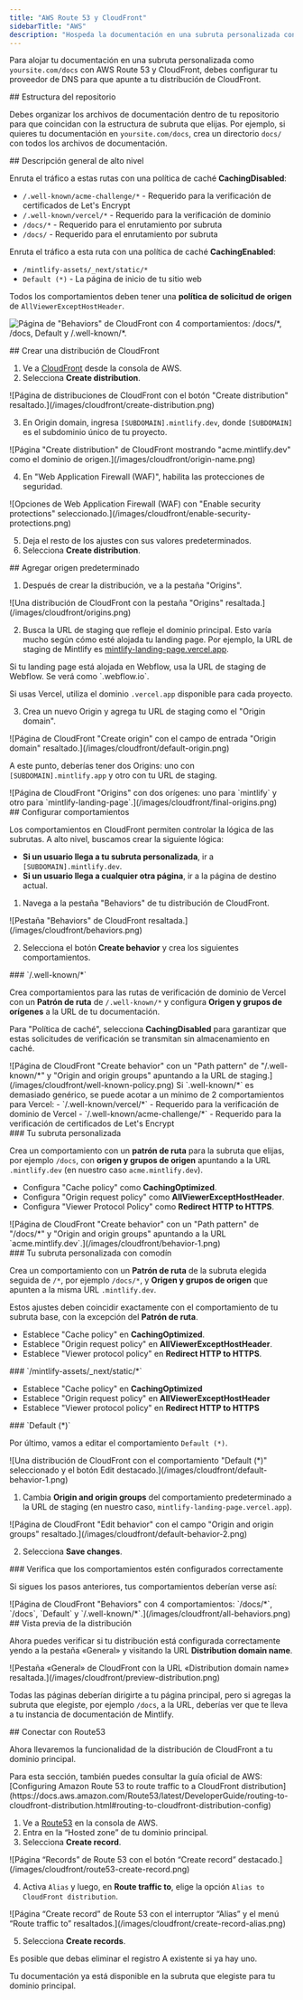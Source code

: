 ```yaml
---
title: "AWS Route 53 y CloudFront"
sidebarTitle: "AWS"
description: "Hospeda la documentación en una subruta personalizada con servicios de AWS"
---
```



Para alojar tu documentación en una subruta personalizada como `yoursite.com/docs` con AWS Route 53 y CloudFront, debes configurar tu proveedor de DNS para que apunte a tu distribución de CloudFront.


<div id="repository-structure">
  ## Estructura del repositorio
</div>

Debes organizar los archivos de documentación dentro de tu repositorio para que coincidan con la estructura de subruta que elijas. Por ejemplo, si quieres tu documentación en `yoursite.com/docs`, crea un directorio `docs/` con todos los archivos de documentación.

<div id="high-level-overview">
  ## Descripción general de alto nivel
</div>

Enruta el tráfico a estas rutas con una política de caché **CachingDisabled**:

- `/.well-known/acme-challenge/*` - Requerido para la verificación de certificados de Let's Encrypt
- `/.well-known/vercel/*` - Requerido para la verificación de dominio
- `/docs/*` - Requerido para el enrutamiento por subruta
- `/docs/` - Requerido para el enrutamiento por subruta

Enruta el tráfico a esta ruta con una política de caché **CachingEnabled**:

- `/mintlify-assets/_next/static/*`
- `Default (*)` - La página de inicio de tu sitio web

Todos los comportamientos deben tener una **política de solicitud de origen** de `AllViewerExceptHostHeader`.

![Página de "Behaviors" de CloudFront con 4 comportamientos: `/docs/*`, `/docs`, `Default` y `/.well-known/*`.](/images/cloudfront/all-behaviors.png)

<div id="create-cloudfront-distribution">
  ## Crear una distribución de CloudFront
</div>

1. Ve a [CloudFront](https://aws.amazon.com/cloudfront) desde la consola de AWS.
2. Selecciona **Create distribution**.

<Frame>
    ![Página de distribuciones de CloudFront con el botón "Create distribution" resaltado.](/images/cloudfront/create-distribution.png)
  </Frame>

3. En Origin domain, ingresa `[SUBDOMAIN].mintlify.dev`, donde `[SUBDOMAIN]` es el subdominio único de tu proyecto.

<Frame>
    ![Página "Create distribution" de CloudFront mostrando "acme.mintlify.dev" como el dominio de origen.](/images/cloudfront/origin-name.png)
  </Frame>

4. En "Web Application Firewall (WAF)", habilita las protecciones de seguridad.

<Frame>
    ![Opciones de Web Application Firewall (WAF) con "Enable security protections" seleccionado.](/images/cloudfront/enable-security-protections.png)
  </Frame>

5. Deja el resto de los ajustes con sus valores predeterminados.
6. Selecciona **Create distribution**.

<div id="add-default-origin">
  ## Agregar origen predeterminado
</div>

1. Después de crear la distribución, ve a la pestaña "Origins".

<Frame>
    ![Una distribución de CloudFront con la pestaña "Origins" resaltada.](/images/cloudfront/origins.png)
  </Frame>

2. Busca la URL de staging que refleje el dominio principal. Esto varía mucho según cómo esté alojada tu landing page. Por ejemplo, la URL de staging de Mintlify es [mintlify-landing-page.vercel.app](https://mintlify-landing-page.vercel.app).

<Info>
  Si tu landing page está alojada en Webflow, usa la URL de staging de Webflow. Se verá como `.webflow.io`.

  Si usas Vercel, utiliza el dominio `.vercel.app` disponible para cada proyecto.
</Info>

3. Crea un nuevo Origin y agrega tu URL de staging como el "Origin domain".

<Frame>
    ![Página de CloudFront "Create origin" con el campo de entrada "Origin domain" resaltado.](/images/cloudfront/default-origin.png)
  </Frame>

A este punto, deberías tener dos Origins: uno con `[SUBDOMAIN].mintlify.app` y otro con tu URL de staging.

<Frame>
  ![Página de CloudFront "Origins" con dos orígenes: uno para `mintlify` y otro para `mintlify-landing-page`.](/images/cloudfront/final-origins.png)
</Frame>

<div id="set-behaviors">
  ## Configurar comportamientos
</div>

Los comportamientos en CloudFront permiten controlar la lógica de las subrutas. A alto nivel, buscamos crear la siguiente lógica:

- **Si un usuario llega a tu subruta personalizada**, ir a `[SUBDOMAIN].mintlify.dev`.
- **Si un usuario llega a cualquier otra página**, ir a la página de destino actual.

1. Navega a la pestaña "Behaviors" de tu distribución de CloudFront.

<Frame>
	![Pestaña "Behaviors" de CloudFront resaltada.](/images/cloudfront/behaviors.png)
</Frame>

2. Selecciona el botón **Create behavior** y crea los siguientes comportamientos.

<div id="well-known">
  ### `/.well-known/*`
</div>

Crea comportamientos para las rutas de verificación de dominio de Vercel con un **Patrón de ruta** de `/.well-known/*` y configura **Origen y grupos de orígenes** a la URL de tu documentación.

Para "Política de caché", selecciona **CachingDisabled** para garantizar que estas solicitudes de verificación se transmitan sin almacenamiento en caché.

<Frame>
  ![Página de CloudFront "Create behavior" con un "Path pattern" de "/.well-known/*" y "Origin and origin groups" apuntando a la URL de staging.](/images/cloudfront/well-known-policy.png)
</Frame>

<Info>
Si `.well-known/*` es demasiado genérico, se puede acotar a un mínimo de 2 comportamientos para Vercel:
  - `/.well-known/vercel/*` - Requerido para la verificación de dominio de Vercel
  - `/.well-known/acme-challenge/*` - Requerido para la verificación de certificados de Let's Encrypt
</Info>

<div id="your-custom-subpath">
  ### Tu subruta personalizada
</div>

Crea un comportamiento con un **patrón de ruta** para la subruta que elijas, por ejemplo `/docs`, con **origen y grupos de origen** apuntando a la URL `.mintlify.dev` (en nuestro caso `acme.mintlify.dev`).

- Configura "Cache policy" como **CachingOptimized**.
- Configura "Origin request policy" como **AllViewerExceptHostHeader**.
- Configura "Viewer Protocol Policy" como **Redirect HTTP to HTTPS**.

<Frame>
  ![Página de CloudFront "Create behavior" con un "Path pattern" de "/docs/*" y "Origin and origin groups" apuntando a la URL `acme.mintlify.dev`.](/images/cloudfront/behavior-1.png)
</Frame>

<div id="your-custom-subpath-with-wildcard">
  ### Tu subruta personalizada con comodín
</div>

Crea un comportamiento con un **Patrón de ruta** de la subruta elegida seguida de `/*`, por ejemplo `/docs/*`, y **Origen y grupos de origen** que apunten a la misma URL `.mintlify.dev`.

Estos ajustes deben coincidir exactamente con el comportamiento de tu subruta base, con la excepción del **Patrón de ruta**.

- Establece "Cache policy" en **CachingOptimized**.
- Establece "Origin request policy" en **AllViewerExceptHostHeader**.
- Establece "Viewer protocol policy" en **Redirect HTTP to HTTPS**.

<div id="mintlify-assets_nextstatic">
  ### `/mintlify-assets/_next/static/*`
</div>

- Establece "Cache policy" en **CachingOptimized**
 - Establece "Origin request policy" en **AllViewerExceptHostHeader**
 - Establece "Viewer protocol policy" en **Redirect HTTP to HTTPS**

<div id="default">
  ### `Default (*)`
</div>

Por último, vamos a editar el comportamiento `Default (*)`.

<Frame>
  ![Una distribución de CloudFront con el comportamiento "Default (*)" seleccionado y el botón Edit destacado.](/images/cloudfront/default-behavior-1.png)
</Frame>

1. Cambia **Origin and origin groups** del comportamiento predeterminado a la URL de staging (en nuestro caso, `mintlify-landing-page.vercel.app`).

<Frame>
  ![Página de CloudFront "Edit behavior" con el campo "Origin and origin groups" resaltado.](/images/cloudfront/default-behavior-2.png)
</Frame>

2. Selecciona **Save changes**.

<div id="check-behaviors-are-set-up-correctly">
  ### Verifica que los comportamientos estén configurados correctamente
</div>

Si sigues los pasos anteriores, tus comportamientos deberían verse así:

<Frame>
  ![Página de CloudFront "Behaviors" con 4 comportamientos: `/docs/*`, `/docs`, `Default` y `/.well-known/*`.](/images/cloudfront/all-behaviors.png)
</Frame>

<div id="preview-distribution">
  ## Vista previa de la distribución
</div>

Ahora puedes verificar si tu distribución está configurada correctamente yendo a la pestaña «General» y visitando la URL **Distribution domain name**.

<Frame>
  ![Pestaña «General» de CloudFront con la URL «Distribution domain name» resaltada.](/images/cloudfront/preview-distribution.png)
</Frame>

Todas las páginas deberían dirigirte a tu página principal, pero si agregas la subruta que elegiste, por ejemplo `/docs`, a la URL, deberías ver que te lleva a tu instancia de documentación de Mintlify.

<div id="connect-with-route53">
  ## Conectar con Route53
</div>

Ahora llevaremos la funcionalidad de la distribución de CloudFront a tu dominio principal.

<Note>
  Para esta sección, también puedes consultar la guía oficial de AWS: [Configuring
  Amazon Route 53 to route traffic to a CloudFront
  distribution](https://docs.aws.amazon.com/Route53/latest/DeveloperGuide/routing-to-cloudfront-distribution.html#routing-to-cloudfront-distribution-config)
</Note>

1. Ve a [Route53](https://aws.amazon.com/route53) en la consola de AWS.
2. Entra en la “Hosted zone” de tu dominio principal.
3. Selecciona **Create record**.

<Frame>
  ![Página “Records” de Route 53 con el botón “Create record” destacado.](/images/cloudfront/route53-create-record.png)
</Frame>

4. Activa `Alias` y luego, en **Route traffic to**, elige la opción `Alias to CloudFront distribution`.

<Frame>
  ![Página “Create record” de Route 53 con el interruptor “Alias” y el menú “Route traffic to” resaltados.](/images/cloudfront/create-record-alias.png)
</Frame>

5. Selecciona **Create records**.

<Note>
  Es posible que debas eliminar el registro A existente si ya hay uno.
</Note>

Tu documentación ya está disponible en la subruta que elegiste para tu dominio principal.

<Propagating />